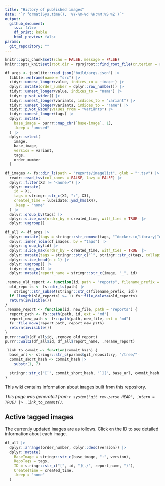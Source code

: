 ```yaml
---
title: "History of published images"
date: "`r format(Sys.time(), '%Y-%m-%d %H:%M:%S %Z')`"
output:
  github_document:
    toc: false
    df_print: kable
    html_preview: false
params:
  git_repository: ""
---
```


```r
knitr::opts_chunk$set(echo = FALSE, message = FALSE)
knitr::opts_knit$set(root.dir = rprojroot::find_root_file(criterion = rprojroot::is_git_root))
```

```r
df_args <- jsonlite::read_json("build/args.json") |>
  tibble::enframe(name = "src") |>
  tidyr::unnest_longer(value, indices_to = "image") |>
  dplyr::mutate(order_number = dplyr::row_number()) |>
  tidyr::unnest_longer(value, indices_to = "name") |>
  tidyr::pivot_wider() |>
  tidyr::unnest_longer(variants, indices_to = "variant") |>
  tidyr::unnest_longer(variants, indices_to = "name") |>
  tidyr::pivot_wider(values_from = "variants") |>
  tidyr::unnest_longer(tags) |>
  dplyr::mutate(
    base_image = purrr::map_chr(`base-image`, 1),
    .keep = "unused"
  ) |>
  dplyr::select(
    image,
    base_image,
    version = variant,
    tags,
    order_number
  )

df_images <- fs::dir_ls(path = "reports/imagelist", glob = "*.tsv") |>
  readr::read_tsv(col_names = FALSE, lazy = FALSE) |>
  dplyr::filter(X3 != "<none>") |>
  dplyr::mutate(
    id = X1,
    tags = stringr::str_c(X2, ":", X3),
    created_time = lubridate::ymd_hms(X4),
    .keep = "none"
  ) |>
  dplyr::group_by(tags) |>
  dplyr::slice_max(order_by = created_time, with_ties = TRUE) |>
  dplyr::ungroup()

df_all <- df_args |>
  dplyr::mutate(tags = stringr::str_remove(tags, "^docker.io/library|^docker.io/")) |>
  dplyr::inner_join(df_images, by = "tags") |>
  dplyr::group_by(id) |>
  dplyr::slice_max(order_by = created_time, with_ties = TRUE) |>
  dplyr::mutate(tags = stringr::str_c("`", stringr::str_c(tags, collapse = "`<br/>`"), "`")) |>
  dplyr::slice_head(n = 1) |>
  dplyr::ungroup() |>
  tidyr::drop_na() |>
  dplyr::mutate(report_name = stringr::str_c(image, "_", id))
```

```r
.remove_old_report <- function(id, path = "reports", filename_prefix = ".*_") {
  old_reports <- fs::dir_ls(path) |>
    stringr::str_subset(stringr::str_c(filename_prefix, id))
  if (length(old_reports) >= 1) fs::file_delete(old_reports)
  return(invisible())
}
.rename_report <- function(id, new_file, path = "reports") {
  report_path <- fs::path(path, id, ext = "md")
  report_new_path <- fs::path(path, new_file, ext = "md")
  fs::file_move(report_path, report_new_path)
  return(invisible())
}
purrr::walk(df_all$id, .remove_old_report)
purrr::walk2(df_all$id, df_all$report_name, .rename_report)
```

```r
.link_to_commit <- function(commit_hash) {
  base_url <- stringr::str_c(params$git_repository, "/tree/")
  commit_short_hash <- commit_hash |>
    substr(1, 7)

  stringr::str_c("[`", commit_short_hash, "`](", base_url, commit_hash, ")")
}
```

This wiki contains information about images built from this repository.

*This page was generated from `r system("git rev-parse HEAD", intern = TRUE) |> .link_to_commit()`.*

## Active tagged images

The currently updated images are as follows.
Click on the ID to see detailed information about each image.

```r
df_all |>
  dplyr::arrange(order_number, dplyr::desc(version)) |>
  dplyr::mutate(
    BaseImage = stringr::str_c(base_image, ":", version),
    RepoTags = tags,
    ID = stringr::str_c("[", id, "](./", report_name, ")"),
    CreatedTime = created_time,
    .keep = "none"
  )
```
